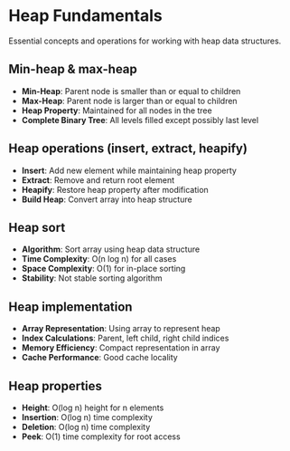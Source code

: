 # Heap Fundamentals

Essential concepts and operations for working with heap data structures.

## Min-heap & max-heap

- **Min-Heap**: Parent node is smaller than or equal to children
- **Max-Heap**: Parent node is larger than or equal to children
- **Heap Property**: Maintained for all nodes in the tree
- **Complete Binary Tree**: All levels filled except possibly last level

## Heap operations (insert, extract, heapify)

- **Insert**: Add new element while maintaining heap property
- **Extract**: Remove and return root element
- **Heapify**: Restore heap property after modification
- **Build Heap**: Convert array into heap structure

## Heap sort

- **Algorithm**: Sort array using heap data structure
- **Time Complexity**: O(n log n) for all cases
- **Space Complexity**: O(1) for in-place sorting
- **Stability**: Not stable sorting algorithm

## Heap implementation

- **Array Representation**: Using array to represent heap
- **Index Calculations**: Parent, left child, right child indices
- **Memory Efficiency**: Compact representation in array
- **Cache Performance**: Good cache locality

## Heap properties

- **Height**: O(log n) height for n elements
- **Insertion**: O(log n) time complexity
- **Deletion**: O(log n) time complexity
- **Peek**: O(1) time complexity for root access

